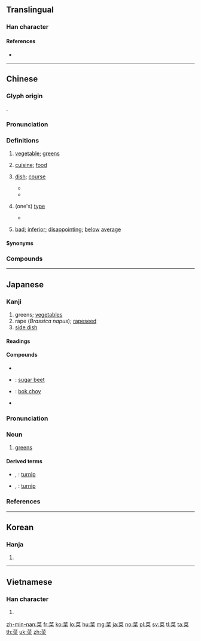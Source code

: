 {{character info/new}}
{{also|莱}}
==Translingual==
{{stroke order|strokes=11}}

===Han character===
{{Han char|rn=140|rad=艸|as=08|sn=11|four=44904|canj=TBD|ids=⿱艹采}}

====References====
* {{Han ref|kx=1038.130|dkj=31184|dj=1496.160|hdz=53236.100|uh=83DC|ud=33756|bh=B5E6|bd=46566}}

----

==Chinese==
{{zh-forms}}

===Glyph origin===
{{Han etym}}
{{Han compound|艸|t1=grass, plant|alt1=艹|采|ls=psc|c1=s|c2=p}}.

===Pronunciation===
{{zh-pron
|m=cài
|c=coi3
|h=pfs=chhoi
|md=chái
|mn=chhài
|mn-t=cai3
|w=2tshe
|mc=y
|oc=y
|cat=n,a
}}

===Definitions===
{{zh-hanzi}}

# [[vegetable]]; [[greens]] {{zh-mw|c:條}}
#: {{zh-x|蔬菜|vegetables}}
#: {{zh-x|白菜|Chinese cabbage}}
#: {{zh-x|菠菜|spinach}}
# [[cuisine]]; {{qualifier|type of}} [[food]]
#: {{zh-x|日本 菜|Japanese '''food'''}}
# [[dish]]; [[course]] {{zh-mw|m:盤|m:道}}
#: {{zh-x|這 道 菜 很 對胃口。|This '''dish''' is tasty.}}
#* {{zh-x|每 次 他 來 這兒{r}，他 都 點 同樣 的 菜。|Whenever he comes to this place, he orders the same '''dish'''.}}
#* {{zh-x|我 在 考慮 我 晚飯 做 什麼 菜。|I'm wondering what to cook for dinner.}}
# {{lb|zh|colloquial}} (one's) [[type]]
#* {{zh-x|他 是 我 的 菜！|He is my '''type'''!}}
# {{lb|zh|colloquial}} [[bad]]; [[inferior]]; [[disappointing]]; [[below]] [[average]]
#: {{zh-x|菜鳥|noob}}

====Synonyms====
{{zh-dial}}

===Compounds===
{{zh-der|白菜|冬寒菜:Chinese Mallow|冬菜:preserved dried cabbage or mustard greens; winter vegetable|海菜:(edible) seaweed|芽菜:mungbean sprout, soybean sprout|A菜:Indian Lettuce|上菜|下酒菜|下飯菜兒|中國菜|主菜|乾菜|佈菜|便菜|做菜|八寶菜|冷凍蔬菜|剩菜|加菜金|包心菜|卷心菜|叫菜|合菜戴帽|名菜|和菜|咬菜根|嚼菜根|堂菜|大菜|大菜間|大鍋菜|大頭菜|好菜|客菜|家常菜|寶塔菜|小白菜|小菜|小菜碟兒|小菜飯|小鍋菜|布菜|年菜|招牌菜|拿手菜|捕蟲堇菜|擇菜|攤黃菜|放小菜兒|春菜絲兒|有機蔬菜|果菜|果菜市場|果菜類|根菜類|椰菜|榨菜|水耕蔬菜|油菜|法國菜|泡菜|波稜菜|洋白菜|洋菜|海白菜|滷菜|漏虀搭菜|炒菜|煮菜|熟菜|熬菜|燕菜|珊瑚菜|甘紫菜|甜菜|生菜|番菜|番菜館|白屈菜|白花菜|盆菜|盒子菜|盤菜|眼子菜|石花菜|砍瓜切菜|空心菜|素菜|紫菜|組合菜|羅漢菜|羊栖菜|羊踏菜園|義大利菜|翠玉白菜|肉邊菜|芥菜|芥菜頭|芥藍菜|花椰菜|花菜類|芹菜|苦菜|茅膏菜|茯苓菜|荇菜|草腹菜腸|荳芽菜|莕菜|莧菜|菘菜|菜刀|菜包子|菜單|菜圃|菜園|菜場|菜子|菜市|菜市口|菜市場|菜式|菜心|菜攤|菜根|菜根譚|菜案|菜殼子|菜油|菜油燈|菜牛|菜瓜|菜瓜布|菜畦|菜盒子|菜秧|菜籃|菜籽|菜色|菜花|菜茹|菜蔬|菜薹|菜虎子|菜蚜|菜蟲|菜豆|菜貨|菜農|菜青|菜頭|菜餚|菜館|菜饌|菜馬|菜鳥|菜鴨|菜鴿子|菠稜菜|菠菜|菫菜|菰菜|葉甜菜|葉菜類|葷菜|蓋菜|蓼菜成行|蔊菜|蔬菜|蕹菜|蕺菜|薺菜|藤菜|行菜|裙帶菜|豆芽菜|買菜|買菜求益|車輪菜|辣菜|辣菜根子|酒菜|酸菜|醃菜|醬菜|釋菜|野莧菜|野菜|金花菜|金針菜|銀條菜|長年菜|雜合菜|霉乾菜|青江白菜|青菜|面有菜色|韭菜|韭菜盒子|韭菜花|頭髮菜|飛龍菜|飯菜|餔菜|香菜|高麗菜|髮菜|鮭菜|鵠形菜色|鷓鴣菜|鹹菜|鹿角菜|黃花菜|黃花蜜菜|點菜|龍鬚菜}}

----

==Japanese==

===Kanji===
{{ja-kanji|grade=4|rs=艸08}}

# greens; [[vegetables]]
# rape (''Brassica napus''); [[rapeseed]]
# [[side dish]]

====Readings====
{{ja-readings|goon=[[さい]] (sai)|kanon=[[さい]] (sai)|kun=[[な]] (na)}}

====Compounds====
{{der-top|Compounds}}
* {{ja-r|菜箸|さいばし}}
* {{ja-r|甜菜|てんさい}}: [[sugar beet]]
* {{ja-r|白菜|はくさい}}: [[bok choy]]
* {{ja-r|野菜|やさい}}
{{der-bottom}}

{{ja-kanjitab|な|yomi=k}}

===Pronunciation===
{{ja-pron|yomi=k|な|acc=1|acc_ref=DJR,NHK}}

===Noun===
{{ja-noun|な}}

# [[greens]]

====Derived terms====
{{der-top}}
* {{ja-r|蕪菜|かぶな}}, {{ja-r|蕪菜|かぶらな}}: [[turnip]]
* {{ja-r|菘|すずな}}, {{ja-r|鈴菜|すずな}}: [[turnip]]
{{der-bottom}}

===References===
<references/>

----

==Korean==

===Hanja===
{{ko-hanja|hangeul=채|eumhun=|rv=chae|mr=ch'ae|y=chay}}

# {{defn|lang=ko|sort=艸08}}

----

==Vietnamese==

===Han character===
{{vi-hantu|[[thái]], [[thủy]], [[linh]], [[lê]]|rs=艸08}}

# {{defn|lang=vi|sort=艸08}}

[[zh-min-nan:菜]]
[[fr:菜]]
[[ko:菜]]
[[lo:菜]]
[[hu:菜]]
[[mg:菜]]
[[ja:菜]]
[[no:菜]]
[[pl:菜]]
[[sv:菜]]
[[tl:菜]]
[[ta:菜]]
[[th:菜]]
[[uk:菜]]
[[zh:菜]]